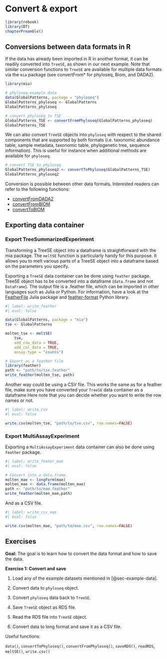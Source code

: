 # Convert & export {#sec-convert}

```r
library(rebook)
library(DT)
chapterPreamble()
```

## Conversions between data formats in R {#sec-conversions-between-data-formats-in-r}

If the data has already been imported in R in another format, it
can be readily converted into `TreeSE`, as shown in our next
example. Note that similar conversion functions to
`TreeSE` are available for multiple data formats via
the `mia` package (see convertFrom* for phyloseq,
Biom, and DADA2).

```r
library(mia)

# phyloseq example data
data(GlobalPatterns, package = "phyloseq")
GlobalPatterns_phyloseq <- GlobalPatterns
GlobalPatterns_phyloseq
```

```r
# convert phyloseq to TSE
GlobalPatterns_TSE <- convertFromPhyloseq(GlobalPatterns_phyloseq)
GlobalPatterns_TSE
```

We can also convert `TreeSE` objects into `phyloseq`
with respect to the shared components that are supported by both
formats (i.e. taxonomic abundance table, sample metadata, taxonomic
table, phylogenetic tree, sequence information). This is useful for
instance when additional methods are available for `phyloseq`.

```r
# convert TSE to phyloseq
GlobalPatterns_phyloseq2 <- convertToPhyloseq(GlobalPatterns_TSE)
GlobalPatterns_phyloseq2
```

Conversion is possible between other data formats. Interested readers can
refer to the following functions:

* [convertFromDADA2](https://microbiome.github.io/mia/reference/convertFromDADA2.html)
* [convertFromBIOM](https://microbiome.github.io/mia/reference/convertFromBIOM.html)
* [convertToBIOM](https://microbiome.github.io/mia/reference/convertFromBIOM.html)

## Exporting data container {#sec-exporting-data-container}

### Export TreeSummarizedExperiment

Transforming a TreeSE object into a dataframe is straightforward with the mia
package. The `meltSE` function is particularly handy for this purpose. It allows
you to melt various parts of a TreeSE object into a dataframe based on the
parameters you specify.

Exporting a `TreeSE` data container can be done using `feather` package. TreeSE
object has to be converted into a dataframe (`data.frame` and not `DataFrame`).
The output file is a .feather file, which can be imported in other languages
such as Julia or Python. For information, have a look at the
[FeatherFile](https://juliapackages.com/p/featherfiles) Julia package and
[feather-format](https://pypi.org/project/feather-format/) Python library.

```r
#| label: write_feather
#| eval: false

data(GlobalPatterns, package = "mia")
tse <- GlobalPatterns

molten_tse <- meltSE(
    tse,
    add_row_data = TRUE,
    add_col_data = TRUE,
    assay.type = "counts")

# Export as a feather file
library(feather)
path <- "path/to/tse.feather"
write_feather(molten_tse, path)
```

Another way could be using a CSV file. This works  the same as for a feather
file, make sure you have converted your `TreeSE` data container as a dataframe
Here note that you can decide whether you want to write the row names or not.

```r
#| label: write_csv
#| eval: false

write.csv(molten_tse, "path/to/tse.csv", row.names=FALSE)
```

### Export MultiAssayExperiment

Exporting a `MultiAssayExperiment` data container can also be done using
`feather` package.

```r
#| label: write_feater_mae
#| eval: false

# Convert into a data.frame
molten_mae <- longForm(mae)
molten_mae <- data.frame(molten_mae)
path <- "path/to/mae.feather"
write_feather(molten_mae,path)
```

And as a CSV file.

```r
#| label: write_csv_mae
#| eval: false

write.csv(molten_mae, "path/to/mae.csv", row.names=FALSE)
```

::: {.callout-tip icon=false}
## Exercises

**Goal:** The goal is to learn how to convert the data format and how to save
the data.

**Exercise 1: Convert and save**

1. Load any of the example datasets mentioned in [@sec-example-data].

2. Convert data to `phyloseq` object.

3. Convert `phyloseq` data back to `TreeSE`.

4. Save `TreeSE` object as RDS file.

5. Read the RDS file into `TreeSE` object.

6. Convert data to long format and save it as a CSV file.

Useful functions:

`data()`, `convertToPhyloseq()`, `convertFromPhyloseq()`, `saveRDS()`,
`readRDS`, `meltSE()`, `write.csv()`

:::
